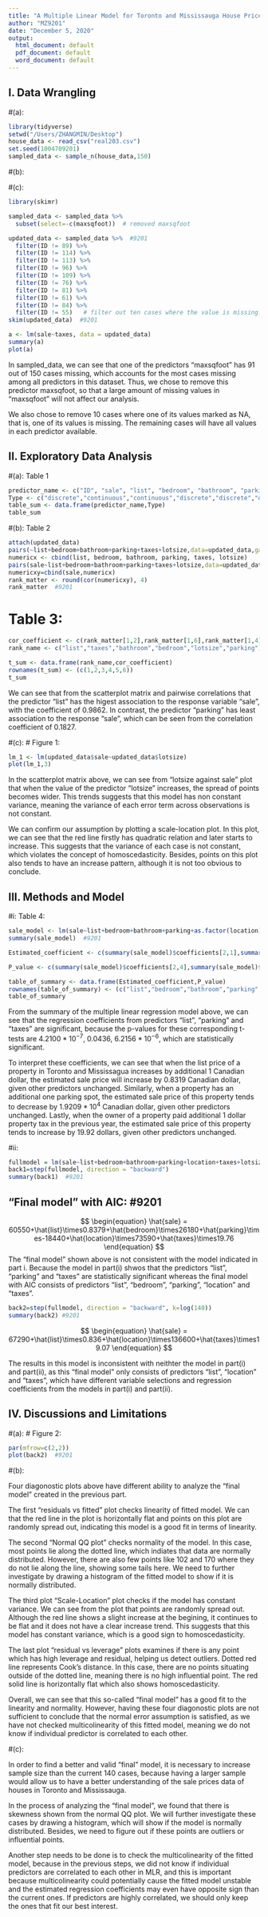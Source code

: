 ```yaml
---
title: "A Multiple Linear Model for Toronto and Mississauga House Prices"
author: "MZ9201"
date: "December 5, 2020"
output:
  html_document: default
  pdf_document: default
  word_document: default
---
```


## I. Data Wrangling

#(a):

```r
library(tidyverse)
setwd("/Users/ZHANGMIN/Desktop")
house_data <- read_csv("real203.csv")
set.seed(1004709201)
sampled_data <- sample_n(house_data,150) 
```


#(b):


#(c):

```r
library(skimr)

sampled_data <- sampled_data %>% 
  subset(select=-c(maxsqfoot))  # removed maxsqfoot

updated_data <- sampled_data %>%  #9201 
  filter(ID != 89) %>% 
  filter(ID != 114) %>% 
  filter(ID != 113) %>%
  filter(ID != 96) %>%
  filter(ID != 109) %>%
  filter(ID != 76) %>%
  filter(ID != 81) %>%
  filter(ID != 61) %>%
  filter(ID != 84) %>%
  filter(ID != 55)   # filter out ten cases where the value is missing.
skim(updated_data)  #9201 
```

```r
a <- lm(sale~taxes, data = updated_data)
summary(a)
plot(a)             
```



In sampled_data, we can see that one of the predictors "maxsqfoot" has 91 out of 150 cases missing, which accounts for the most cases missing among all predictors in this dataset. Thus, we chose to remove this predictor maxsqfoot, so that a large amount of missing values in "maxsqfoot" will not affect our analysis.  

We also chose to remove 10 cases where one of its values marked as NA, that is, one of its values is missing. The remaining cases will have all values in each predictor available. 


## II. Exploratory Data Analysis

#(a):  Table 1

```r
predictor_name <- c("ID", "sale", "list", "bedroom", "bathroom", "parking", "maxsqfoot", "taxes", "lotwidth", "lotlength", "location", "lotsize")
Type <- c("discrete","continuous","continuous","discrete","discrete","discrete","discrete","continuous","continuous","continuous","categorical","continuous")
table_sum <- data.frame(predictor_name,Type)
table_sum 
```

#(b):   Table 2 

```r
attach(updated_data)
pairs(~list+bedroom+bathroom+parking+taxes+lotsize,data=updated_data,gap=0.4,cex.labels=0.85)
numericx <- cbind(list, bedroom, bathroom, parking, taxes, lotsize)
pairs(sale~list+bedroom+bathroom+parking+taxes+lotsize,data=updated_data,cex.labels=0.85)
numericxy=cbind(sale,numericx)
rank_matter <- round(cor(numericxy), 4)
rank_matter  #9201
```

# Table 3:


```r
cor_coefficient <- c(rank_matter[1,2],rank_matter[1,6],rank_matter[1,4],rank_matter[1,3],rank_matter[1,7],rank_matter[1,5])
rank_name <- c("list","taxes","bathroom","bedroom","lotsize","parking")

t_sum <- data.frame(rank_name,cor_coefficient)
rownames(t_sum) <- (c(1,2,3,4,5,6))
t_sum
```

We can see that from the scatterplot matrix and pairwise correlations that the predictor "list" has the higest association to the response variable "sale", with the coefficient of 0.9862. In contrast, the predictor "parking" has least association to the response "sale", which can be seen from the correlation coefficient of 0.1827.

#(c): # Figure 1:

```r
lm_1 <- lm(updated_data$sale~updated_data$lotsize)
plot(lm_1,3)
```

In the scatterplot matrix above, we can see from "lotsize against sale" plot that when the value of the predictor "lotsize" increases, the spread of points becomes wider. This trends suggests that this model has non constant variance, meaning the variance of each error term across observations is not constant. 

We can confirm our assumption by plotting a scale-location plot. In this plot, we can see that the red line firstly has quadratic relation and later starts to increase. This suggests that the variance of each case is not constant, which violates the concept of homoscedasticity. Besides, points on this plot also tends to have an increase pattern, although it is not too obvious to conclude. 


## III. Methods and Model

#i:  Table 4:

```r
sale_model <- lm(sale~list+bedroom+bathroom+parking+as.factor(location)+taxes+lotsize, data=updated_data)
summary(sale_model)  #9201

Estimated_coefficient <- c(summary(sale_model)$coefficients[2,1],summary(sale_model)$coefficients[3,1],summary(sale_model)$coefficients[4,1],summary(sale_model)$coefficients[5,1],summary(sale_model)$coefficients[6,1],summary(sale_model)$coefficients[7,1],summary(sale_model)$coefficients[8,1])

P_value <- c(summary(sale_model)$coefficients[2,4],summary(sale_model)$coefficients[3,4],summary(sale_model)$coefficients[4,4],summary(sale_model)$coefficients[5,4],summary(sale_model)$coefficients[6,4],summary(sale_model)$coefficients[7,4],summary(sale_model)$coefficients[8,4])

table_of_summary <- data.frame(Estimated_coefficient,P_value)
rownames(table_of_summary) <- (c("list","bedroom","bathroom","parking","location","taxes","lotsize"))
table_of_summary
```

From the summary of the multiple linear regression model above, we can see that the regression coefficients from predictors "list", "parking" and "taxes" are significant, because the p-values for these corresponding t-tests are $4.2100*10^{-7}$, $0.0436$,  $6.2156*10^{-6}$, which are statistically significant.

To interpret these coefficients, we can see that when the list price of a property in Toronto and Mississagua increases by additional 1 Canadian dollar, the estimated sale price will increase by $0.8319$ Canadian dollar, given other predictors unchanged. Similarly, when a property has an additional one parking spot, the estimated sale price of this property tends to decrease by $1.9209*10^4$ Canadian dollar, given other predictors unchanged. Lastly, when the owner of a property paid additional 1 dollar property tax in the previous year, the estimated sale price of this property tends to increase by 19.92 dollars, given other predictors unchanged. 

#ii:

```r
fullmodel = lm(sale~list+bedroom+bathroom+parking+location+taxes+lotsize, data=updated_data)
back1=step(fullmodel, direction = "backward")
summary(back1)  #9201
```

## "Final model" with AIC: #9201

$$
\begin{equation} 
\hat{sale} = 60550+\hat{list}\times0.8379+\hat{bedroom}\times26180+\hat{parking}\times-18440+\hat{location}\times73590+\hat{taxes}\times19.76
\end{equation}
$$ 
The "final model" shown above is not consistent with the model indicated in part i. Because the model in part(i) shwos that the predictors "list", "parking" and "taxes" are statistically significant whereas the final model with AIC consists of predictors "list", "bedroom", "parking", "location" and "taxes". 


```r
back2=step(fullmodel, direction = "backward", k=log(140))
summary(back2) #9201
```


$$
\begin{equation} 
\hat{sale} = 67290+\hat{list}\times0.836+\hat{location}\times136600+\hat{taxes}\times19.07
\end{equation}
$$

The results in this model is inconsistent with neithter the model in part(i) and part(ii), as this "final model" only consists of predictors "list", "location" and "taxes", which have different variable selections and regression coefficients from the models in part(i) and part(ii). 

## IV. Discussions and Limitations

#(a):    # Figure 2: 
```r
par(mfrow=c(2,2))
plot(back2)  #9201
```


#(b):

Four diagonostic plots above have different ability to analyze the "final model" created in the previous part. 

The first "residuals vs fitted" plot checks linearity of fitted model. We can that the red line in the plot is horizontally flat and points on this plot are randomly spread out, indicating this model is a good fit in terms of linearity. 

The second "Normal QQ plot" checks normality of the model. In this case, most points lie along the dotted line, which indiates that data are normally distributed. However, there are also few points like 102 and 170 where they do not lie along the line, showing some tails here. We need to further investigate by drawing a histogram of the fitted model to show if it is normally distributed.

The third plot "Scale-Location" plot checks if the model has constant variance. We can see from the plot that points are randomly spread out. Although the red line shows a slight increase at the begining, it continues to be flat and it does not have a clear increase trend. This suggests that this model has constant variance, which is a good sign to homoscedasticity. 

The last plot "residual vs leverage" plots examines if there is any point which has high leverage and residual, helping us detect outliers. Dotted red line represents Cook's distance. In this case, there are no points situating outside of the dotted line, meaning there is no high influential point. The red solid line is horizontally flat which also shows homoscedasticity. 

Overall, we can see that this so-called "final model" has a good fit to the linearity and normality. However, having these four diagonostic plots are not sufficient to conclude that the normal error assumption is satisfied, as we have not checked multicolinearity of this fitted model, meaning we do not know if individual predictor is correlated to each other. 


#(c):

In order to find a better and valid "final" model, it is necessary to increase sample size than the current 140 cases, because having a larger sample would allow us to have a better understanding of the sale prices data of houses in Toronto and Mississauga.

In the process of analyzing the "final model", we found that there is skewness shown from the normal QQ plot. We will further investigate these cases by drawing a histogram, which will show if the model is normally distributed. Besides, we need to figure out if these points are outliers or influential points. 

Another step needs to be done is to check the multicolinearity of the fitted model, because in the previous steps, we did not know if individual predictors are correlated to each other in MLR, and this is important because multicolinearity could potentially cause the fitted model unstable and the estimated regression coefficients may even have opposite sign than the current ones. If predictors are highly correlated, we should only keep the ones that fit our best interest.
